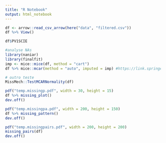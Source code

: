 ```yaml
---
title: "R Notebook"
output: html_notebook
---
```


```r
df <- arrow::read_csv_arrow(here("data", "filtered.csv"))
df %>% View()
```

```r
df$PV1SCIE
```


```r
#analyse NAs
library(naniar)
library(finalfit)
imp <- mice::mice(df, method = "cart")
df %>% mice::mcar(method = "auto", imputed = imp) #https://link.springer.com/article/10.1007/s11336-010-9175-3
```


```r
# outro teste
MissMech::TestMCARNormality(df)
```


```r
pdf("temp.missingp.pdf", width = 30, height = 15)
df %>% missing_plot()
dev.off()
```
```r
pdf("temp.missingpa.pdf", width = 200, height = 150)
df %>% missing_pattern()
dev.off()
```

```r
pdf("temp.missingpairs.pdf", width = 200, height = 200)
missing_pairs(df)
dev.off()
```

